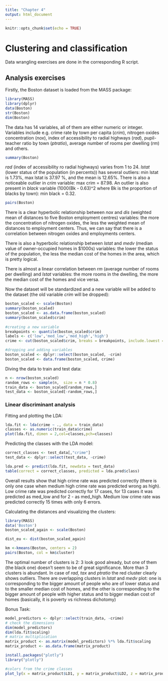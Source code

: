 ```yaml
---
title: "Chapter 4"
output: html_document
---
```


```r
knitr::opts_chunk$set(echo = TRUE)
```

# Clustering and classification

Data wrangling exercises are done in the corresponding R script.

## Analysis exercises

Firstly, the Boston dataset is loaded from the MASS package:

```r
library(MASS)
library(dplyr)
data(Boston)
str(Boston)
dim(Boston)
```
The data has 14 variables, all of them are either numeric or integer.
Variables include e.g. crime rate by town per capita (_crim_), nitrogen oxides concentration (_nox_), index of accessibility to radial highways (_rad_), pupil-teacher ratio by town (_ptratio_), average number of rooms per dwelling (_rm_) and others.

```r
summary(Boston)
```

_rad_ (index of accessibility ro radial highways) varies from 1 to 24. _lstat_ (lower status of the population (in percents)) has several outliers: min lstat is 1.73%, max lstat is 37.97 %, and the mean is 12.65%. There is also a noticeable outlier in _crim_ variable: max crim = 87.98. An outlier is also present in _black_ variable (1000(Bk - 0.63)^2 where Bk is the proportion of blacks by town): min black = 0.32.

```r
pairs(Boston)
```

There is a clear hyperbolic relationship between _nox_ and _dis_ (weighted mean of distances to five Boston employment centres) variables: the more the concentration of nitrogen oxides, the less the weighted mean of distances to employment centers. Thus, we can say that there is a correlation between nitrogen oxides and employments centers.

There is also a hyperbolic relationship between _lstat_ and _medv_ (median value of owner-occupied homes in $1000s) variables: the lower the status of the population, the less the median cost of the homes in the area, which is pretty logical.

There is almost a linear correlation between _rm_ (average number of rooms per dwelling) and _lstat_ variables: the more rooms in the dwelling, the more the median cost of the homes and vice versa.

Now the dataset will be standardized and a new variable will be added to the dataset (the old variable _crim_ will be dropped):
```r
boston_scaled <- scale(Boston)
summary(boston_scaled)
boston_scaled <- as.data.frame(boston_scaled)
summary(boston_scaled$crim)
 
#creating a new variable
breakpoints <- quantile(boston_scaled$crim)
labels <- c('low','med_low','med_high','high')
crime <- cut(boston_scaled$crim, breaks = breakpoints, include.lowest = TRUE, label=labels)

#dropping and adding variables
boston_scaled <- dplyr::select(boston_scaled, -crim)
boston_scaled <- data.frame(boston_scaled, crime)
```

Diving the data to train and test data:

```r
n <- nrow(boston_scaled)
random_rows <- sample(n,  size = n * 0.8)
train_data <- boston_scaled[random_rows,]
test_data <- boston_scaled[-random_rows,]
```

### Linear discriminant analysis

Fitting and plotting the LDA:

```r
lda.fit <- lda(crime ~ ., data = train_data)
classes <- as.numeric(train_data$crime)
plot(lda.fit, dimen = 2,col=classes,pch=classes)
```

Predicting the classes with the LDA model:
```r
correct_classes <- test_data[,"crime"]
test_data <- dplyr::select(test_data, -crime)

lda.pred <- predict(lda.fit, newdata = test_data)
table(correct = correct_classes, predicted = lda.pred$class)
```
Overall results show that high crime rate was predicted correctly (there is only one case when medium high crime rate was predicted wrong as high). Low crime rate was predicted correctly for 17 cases, for 13 cases it was predicted as med_low and for 2 - as med_high. Medium low crime rate was predicted correctly 15 times with only 6 errors. 

Calculating the distances and visualizing the clusters:
```r
library(MASS)
data('Boston')
boston_scaled_again <- scale(Boston)

dist_eu <- dist(boston_scaled_again)   

km <-kmeans(Boston, centers = 2)
pairs(Boston, col = km$cluster)

```

The optimal number of clusters is 2: 3 look good already, but one of them (the black one) doesn't seem to be of great significance. More than 3 clusters is abundant.
In case of _rad, tax_ and _ptratio_ the red cluster clearly shows outliers. There are overlapping clusters in _lstat_ and _medv_ plot: one is corresponding to the bigger amount of people who are of lower status and to the smaller median cost of homes, and the other is corresponding to the bigger amount of people with higher status and to bigger median cost of homes (basically, it is poverty vs richness dichotomy)

Bonus Task:
```r
model_predictors <- dplyr::select(train_data, -crime)
# check the dimensions
dim(model_predictors)
dim(lda.fit$scaling)
# matrix multiplication
matrix_product <- as.matrix(model_predictors) %*% lda.fit$scaling
matrix_product <- as.data.frame(matrix_product)

install.packages("plotly")
library("plotly")

#colors from the crime classes
plot_ly(x = matrix_product$LD1, y = matrix_product$LD2, z = matrix_product$LD3, type= 'scatter3d', mode='markers',color=train_data$crime)
```
